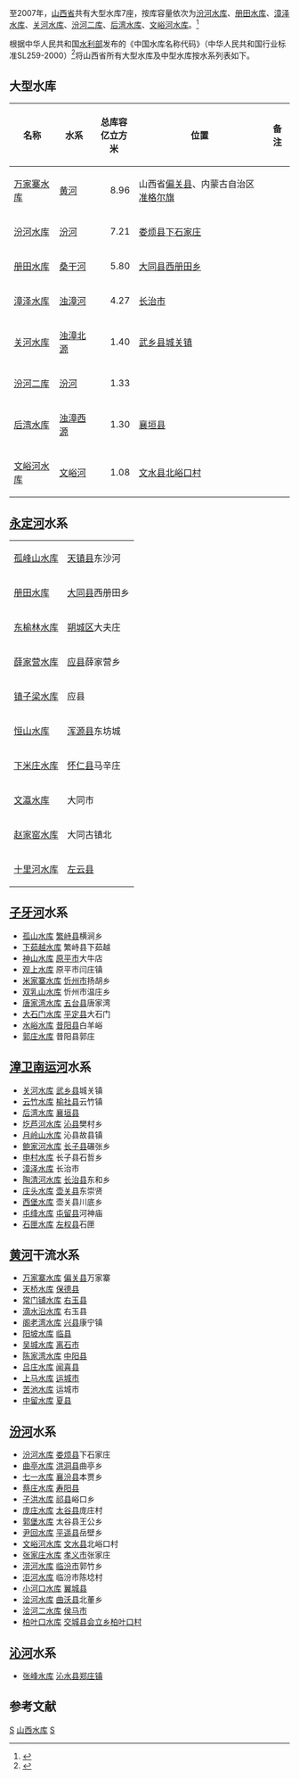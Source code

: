 至2007年，[[山西省|山西省]]共有大型水库7座，按库容量依次为[[汾河水库|汾河水库]]、[[册田水库|册田水库]]、[[漳泽水库|漳泽水库]]、[[关河水库|关河水库]]、[[汾河二库|汾河二库]]、[[后湾水库|后湾水库]]、[[文峪河水库|文峪河水库]]。<ref name="2007年大型水库一览表">{{cite web |url=http://www.waterinfo.com.cn/sltj/Document/49124/49124.html |title=2007年大型水库一览表 |accessdate=2009-11-24 |author= |publisher=水利部发展研究中心 |language=zh-hans |deadurl=yes |archiveurl=https://web.archive.org/web/20110830142957/http://www.waterinfo.com.cn/sltj/Document/49124/49124.html |archivedate=2011-08-30 }}</ref>

根据中华人民共和国[[水利部|水利部]]发布的《中国水库名称代码》（中华人民共和国行业标准SL259-2000）<ref>{{Cite web |url=http://www.tsdh.net/%E6%B0%B4%E5%88%A9%E6%96%87%E7%8C%AE%E6%B1%87%E7%BC%96/PDF%E6%96%87%E6%A1%A3/%E4%B8%AD%E5%9B%BD%E6%B0%B4%E5%BA%93%E5%90%8D%E7%A7%B0%E4%BB%A3%E7%A0%81.pdf |title=中国水库名称代码 |accessdate=2020-10-08 |archive-date=2015-05-05 |archive-url=https://web.archive.org/web/20150505182029/http://www.tsdh.net/%E6%B0%B4%E5%88%A9%E6%96%87%E7%8C%AE%E6%B1%87%E7%BC%96/PDF%E6%96%87%E6%A1%A3/%E4%B8%AD%E5%9B%BD%E6%B0%B4%E5%BA%93%E5%90%8D%E7%A7%B0%E4%BB%A3%E7%A0%81.pdf |dead-url=yes }}</ref>将山西省所有大型水库及中型水库按水系列表如下。

== 大型水库 == 
{| class="wikitable sortable"
|-
! 名称 !! 水系 !! 总库容<br/>亿立方米 !! 位置 !! class="unsortable"|备注
|-
| [[万家寨水库|万家寨水库]] || [[黄河|黄河]] || align="right"|8.96 || 山西省[[偏关县|偏关县]]、内蒙古自治区[[准格尔旗|准格尔旗]] ||
|-
| [[汾河水库|汾河水库]] || [[汾河|汾河]] || align="right"|7.21 || [[娄烦县|娄烦县]][[下石家庄|下石家庄]] || 
|-
| [[册田水库|册田水库]] || [[桑干河|桑干河]] || align="right"|5.80 || [[大同县|大同县]][[西册田乡|西册田乡]] || 
|-
| [[漳泽水库|漳泽水库]] || [[浊漳河|浊漳河]] || align="right"|4.27 || [[长治市|长治市]] || 
|-
| [[关河水库|关河水库]] || [[浊漳北源|浊漳北源]] || align="right"|1.40 || [[武乡县|武乡县]][[城关镇|城关镇]] || 
|-
| [[汾河二库|汾河二库]] || [[汾河|汾河]] || align="right"|1.33 ||  || 
|-
| [[后湾水库|后湾水库]] || [[浊漳西源|浊漳西源]] || align="right"|1.30 || [[襄垣县|襄垣县]] || 
|-
| [[文峪河水库|文峪河水库]] || [[文峪河|文峪河]] || align="right"|1.08 || [[文水县|文水县]][[北峪口村|北峪口村]] || 
|}

== [[永定河|永定河]]水系 ==
{| class="wikitable"
|-
| [[孤峰山水库|孤峰山水库]]  || [[天镇县|天镇县]]东沙河
|-
| [[册田水库|册田水库]] || [[大同县|大同县]]西册田乡
|-
| [[东榆林水库|东榆林水库]] || [[朔城区|朔城区]]大夫庄
|-
| [[薛家营水库|薛家营水库]] || [[应县|应县]]薛家营乡
|-
| [[镇子梁水库|镇子梁水库]] || 应县
|-
| [[恒山水库|恒山水库]] || [[浑源县|浑源县]]东坊城
|-
| [[下米庄水库|下米庄水库]] || [[怀仁县|怀仁县]]马辛庄
|-
| [[文瀛水库|文瀛水库]] || 大同市
|-
| [[赵家窑水库|赵家窑水库]] || 大同古镇北
|-
| [[十里河水库|十里河水库]] || [[左云县|左云县]]
|}

== [[子牙河|子牙河]]水系 ==
*[[孤山水库|孤山水库]] [[繁峙县|繁峙县]]横涧乡
*[[下茹越水库|下茹越水库]] 繁峙县下茹越
*[[神山水库|神山水库]] [[原平市|原平市]]大牛店
*[[观上水库|观上水库]] 原平市闫庄镇
*[[米家寨水库|米家寨水库]] [[忻州市|忻州市]]扬胡乡
*[[双乳山水库|双乳山水库]] 忻州市温庄乡
*[[唐家湾水库|唐家湾水库]] [[五台县|五台县]]唐家湾
*[[大石门水库|大石门水库]] [[平定县|平定县]]大石门
*[[水峪水库|水峪水库]] [[昔阳县|昔阳县]]白羊峪
*[[郭庄水库|郭庄水库]] 昔阳县郭庄

== [[漳卫南运河|漳卫南运河]]水系 ==
*[[关河水库|关河水库]] [[武乡县|武乡县]]城关镇
*[[云竹水库|云竹水库]] [[榆社县|榆社县]]云竹镇
*[[后湾水库|后湾水库]] [[襄垣县|襄垣县]]
*[[圪芦河水库|圪芦河水库]] [[沁县|沁县]]樊村乡
*[[月岭山水库|月岭山水库]] 沁县故县镇
*[[鲍家河水库|鲍家河水库]] [[长子县|长子县]]碾张乡
*[[申村水库|申村水库]] 长子县石哲乡
*[[漳泽水库|漳泽水库]] 长治市
*[[陶清河水库|陶清河水库]] [[长治县|长治县]]东和乡
*[[庄头水库|庄头水库]] [[壶关县|壶关县]]东崇贤
*[[西堡水库|西堡水库]] 壶关县川底乡
*[[屯绛水库|屯绛水库]] [[屯留县|屯留县]]河神庙
*[[石匣水库|石匣水库]] [[左权县|左权县]]石匣

== [[黄河|黄河]]干流水系== 
*[[万家寨水库|万家寨水库]] [[偏关县|偏关县]]万家寨
*[[天桥水库|天桥水库]] [[保德县|保德县]]
*[[常门铺水库|常门铺水库]] [[右玉县|右玉县]]
*[[滴水沿水库|滴水沿水库]] 右玉县
*[[阁老湾水库|阁老湾水库]] [[兴县|兴县]]康宁镇
*[[阳坡水库|阳坡水库]] [[临县|临县]]
*[[吴城水库|吴城水库]] [[离石市|离石市]]
*[[陈家湾水库|陈家湾水库]] [[中阳县|中阳县]]
*[[吕庄水库|吕庄水库]] [[闻喜县|闻喜县]]
*[[上马水库|上马水库]] [[运城市|运城市]]
*[[苦池水库|苦池水库]] 运城市
*[[中留水库|中留水库]] [[夏县|夏县]]

== [[汾河|汾河]]水系 ==
*[[汾河水库|汾河水库]] [[娄烦县|娄烦县]]下石家庄
*[[曲亭水库|曲亭水库]] [[洪洞县|洪洞县]]曲亭乡
*[[七一水库_(襄汾)|七一水库]] [[襄汾县|襄汾县]]本贾乡
*[[蔡庄水库|蔡庄水库]] [[寿阳县|寿阳县]]
*[[子洪水库|子洪水库]] [[祁县|祁县]]峪口乡
*[[庞庄水库|庞庄水库]] [[太谷县|太谷县]]庞庄村
*[[郭堡水库|郭堡水库]] 太谷县王公乡
*[[尹回水库|尹回水库]] [[平遥县|平遥县]]岳壁乡
*[[文峪河水库|文峪河水库]] [[文水县|文水县]]北峪口村
*[[张家庄水库|张家庄水库]] [[孝义市|孝义市]]张家庄
*[[涝河水库|涝河水库]] [[临汾市|临汾市]]郭竹乡
*[[洰河水库|洰河水库]] 临汾市陈埝村
*[[小河口水库|小河口水库]] [[翼城县|翼城县]]
*[[浍河水库|浍河水库]] [[曲沃县|曲沃县]]北董乡
*[[浍河二水库|浍河二水库]] [[侯马市|侯马市]]
*[[柏叶口水库|柏叶口水库]] [[交城县会立乡柏叶口村|交城县会立乡柏叶口村]]

== [[沁河|沁河]]水系 ==
*[[张峰水库|张峰水库]] [[沁水县|沁水县]][[郑庄镇|郑庄镇]]

== 参考文献 ==
{{reflist}}
{{中国水库列表}}

[[Category:中国水库|S]]
[[Category:山西水库|]]
[[Category:中国水库列表|S]]
